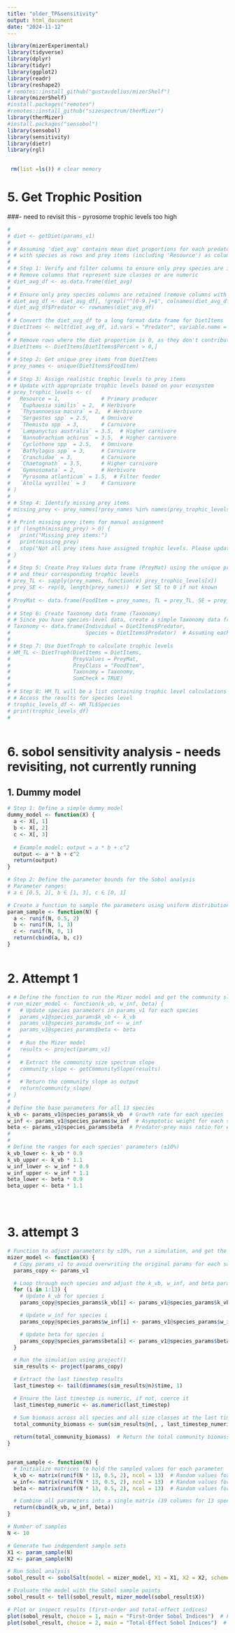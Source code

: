 ```yaml
---
title: "older_TP&sensitivity"
output: html_document
date: "2024-11-12"
---
```


```r
library(mizerExperimental)
library(tidyverse)
library(dplyr)
library(tidyr)
library(ggplot2)
library(readr)
library(reshape2)
# remotes::install_github("gustavdelius/mizerShelf")
library(mizerShelf)
#install.packages("remotes")
#remotes::install_github("sizespectrum/therMizer")
library(therMizer)
#install.packages("sensobol")
library(sensobol)
library(sensitivity)
library(dietr)
library(rgl)

 
 rm(list =ls()) # clear memory
```



# 5. Get Trophic Position

###- need to revisit this - pyrosome trophic levels too high

```r

# 
# diet <- getDiet(params_v1)
# 
# # Assuming 'diet_avg' contains mean diet proportions for each predator
# # with species as rows and prey items (including 'Resource') as columns
# 
# # Step 1: Verify and filter columns to ensure only prey species are included
# # Remove columns that represent size classes or are numeric
# diet_avg_df <- as.data.frame(diet_avg)
# 
# # Ensure only prey species columns are retained (remove columns with numeric names)
# diet_avg_df <- diet_avg_df[, !grepl("^[0-9.]+$", colnames(diet_avg_df))]
# diet_avg_df$Predator <- rownames(diet_avg_df)
# 
# # Convert the diet_avg_df to a long format data frame for DietItems
# DietItems <- melt(diet_avg_df, id.vars = "Predator", variable.name = "FoodItem", value.name = "Percent")
# 
# # Remove rows where the diet proportion is 0, as they don't contribute to diets
# DietItems <- DietItems[DietItems$Percent > 0,]
# 
# # Step 2: Get unique prey items from DietItems
# prey_names <- unique(DietItems$FoodItem)
# 
# # Step 3: Assign realistic trophic levels to prey items
# # Update with appropriate trophic levels based on your ecosystem
# prey_trophic_levels <- c(
#   Resource = 1,             # Primary producer
#   `Euphausia similis` = 2,  # Herbivore
#   `Thysannoessa macura` = 2,  # Herbivore
#   `Sergestes spp` = 2.5,    # Omnivore
#   `Themisto spp` = 3,       # Carnivore
#   `Lampanyctus australis` = 3.5,  # Higher carnivore
#   `Nannobrachium achirus` = 3.5,  # Higher carnivore
#   `Cyclothone spp` = 2.5,   # Omnivore
#   `Bathylagus spp` = 3,     # Carnivore
#   `Cranchidae` = 3,         # Carnivore
#   `Chaetognath` = 3.5,      # Higher carnivore
#   `Gymnosomata` = 2,        # Herbivore
#   `Pyrosoma atlanticum` = 1.5,  # Filter feeder
#   `Atolla wyvillei` = 3     # Carnivore
# )
# 
# # Step 4: Identify missing prey items
# missing_prey <- prey_names[!prey_names %in% names(prey_trophic_levels)]
# 
# # Print missing prey items for manual assignment
# if (length(missing_prey) > 0) {
#   print("Missing prey items:")
#   print(missing_prey)
#   stop("Not all prey items have assigned trophic levels. Please update 'prey_trophic_levels'.")
# }
# 
# # Step 5: Create Prey Values data frame (PreyMat) using the unique prey items from DietItems
# # and their corresponding trophic levels
# prey_TL <- sapply(prey_names, function(x) prey_trophic_levels[x])
# prey_SE <- rep(0, length(prey_names))  # Set SE to 0 if not known
# 
# PreyMat <- data.frame(FoodItem = prey_names, TL = prey_TL, SE = prey_SE)
# 
# # Step 6: Create Taxonomy data frame (Taxonomy)
# # Since you have species-level data, create a simple Taxonomy data frame
# Taxonomy <- data.frame(Individual = DietItems$Predator,
#                        Species = DietItems$Predator)  # Assuming each predator is a unique species
# 
# # Step 7: Use DietTroph to calculate trophic levels
# HM_TL <- DietTroph(DietItems = DietItems,
#                    PreyValues = PreyMat,
#                    PreyClass = "FoodItem",
#                    Taxonomy = Taxonomy,
#                    SumCheck = TRUE)
# 
# # Step 8: HM_TL will be a list containing trophic level calculations
# # Access the results for species level
# trophic_levels_df <- HM_TL$Species
# print(trophic_levels_df)
# 



```





# 6. sobol sensitivity analysis - needs revisiting, not currently running

## 1. Dummy model
```r

# Step 1: Define a simple dummy model
dummy_model <- function(X) {
  a <- X[, 1]
  b <- X[, 2]
  c <- X[, 3]
  
  # Example model: output = a * b + c^2
  output <- a * b + c^2
  return(output)
}

# Step 2: Define the parameter bounds for the Sobol analysis
# Parameter ranges:
# a ∈ [0.5, 2], b ∈ [1, 3], c ∈ [0, 1]

# Create a function to sample the parameters using uniform distribution
param_sample <- function(N) {
  a <- runif(N, 0.5, 2)
  b <- runif(N, 1, 3)
  c <- runif(N, 0, 1)
  return(cbind(a, b, c))
}



```

# 2. Attempt 1
```r
# # Define the function to run the Mizer model and get the community slope
# run_mizer_model <- function(k_vb, w_inf, beta) {
#   # Update species parameters in params_v1 for each species
#   params_v1@species_params$k_vb <- k_vb
#   params_v1@species_params$w_inf <- w_inf
#   params_v1@species_params$beta <- beta
#   
#   # Run the Mizer model
#   results <- project(params_v1)
#   
#   # Extract the community size spectrum slope
#   community_slope <- getCommunitySlope(results)
#   
#   # Return the community slope as output
#   return(community_slope)
# }
# 
# Define the base parameters for all 13 species
k_vb <- params_v1@species_params$k_vb  # Growth rate for each species
w_inf <- params_v1@species_params$w_inf  # Asymptotic weight for each species
beta <- params_v1@species_params$beta  # Predator-prey mass ratio for each species
# 
# 
# Define the ranges for each species' parameters (±10%)
k_vb_lower <- k_vb * 0.9
k_vb_upper <- k_vb * 1.1
w_inf_lower <- w_inf * 0.9
w_inf_upper <- w_inf * 1.1
beta_lower <- beta * 0.9
beta_upper <- beta * 1.1





```



# 3. attempt 3
```r
# Function to adjust parameters by ±10%, run a simulation, and get the total community biomass at the last timestep
mizer_model <- function(X) {
  # Copy params_v1 to avoid overwriting the original params for each sample
  params_copy <- params_v1

  # Loop through each species and adjust the k_vb, w_inf, and beta parameters by ±10%
  for (i in 1:13) {
    # Update k_vb for species i
    params_copy@species_params$k_vb[i] <- params_v1@species_params$k_vb[i] * (1 + X[i, (i - 1) * 3 + 1])

    # Update w_inf for species i
    params_copy@species_params$w_inf[i] <- params_v1@species_params$w_inf[i] * (1 + X[i, (i - 1) * 3 + 2])

    # Update beta for species i
    params_copy@species_params$beta[i] <- params_v1@species_params$beta[i] * (1 + X[i, (i - 1) * 3 + 3])
  }

  # Run the simulation using project()
  sim_results <- project(params_copy)

  # Extract the last timestep results
  last_timestep <- tail(dimnames(sim_results@n)$time, 1)

  # Ensure the last timestep is numeric, if not, coerce it
  last_timestep_numeric <- as.numeric(last_timestep)

  # Sum biomass across all species and all size classes at the last timestep
  total_community_biomass <- sum(sim_results@n[, , last_timestep_numeric])  # Sum across species and size classes
  
  return(total_community_biomass)  # Return the total community biomass for the current sample
}


param_sample <- function(N) {
  # Initialize matrices to hold the sampled values for each parameter
  k_vb <- matrix(runif(N * 13, 0.5, 2), ncol = 13)  # Random values for k_vb
  w_inf<- matrix(runif(N * 13, 0.5, 2), ncol = 13)  # Random values for w_inf
  beta <- matrix(runif(N * 13, 0.5, 2), ncol = 13)  # Random values for beta

  # Combine all parameters into a single matrix (39 columns for 13 species, 3 params each)
  return(cbind(k_vb, w_inf, beta))
}

# Number of samples
N <- 10

# Generate two independent sample sets
X1 <- param_sample(N)
X2 <- param_sample(N)

# Run Sobol analysis
sobol_result <- sobolSalt(model = mizer_model, X1 = X1, X2 = X2, scheme = "A")

# Evaluate the model with the Sobol sample points
sobol_result <- tell(sobol_result, mizer_model(sobol_result$X))

# Plot or inspect results (first-order and total-effect indices)
plot(sobol_result, choice = 1, main = "First-Order Sobol Indices")  # First-order indices
plot(sobol_result, choice = 2, main = "Total-Effect Sobol Indices")  # Total-effect indices


```

